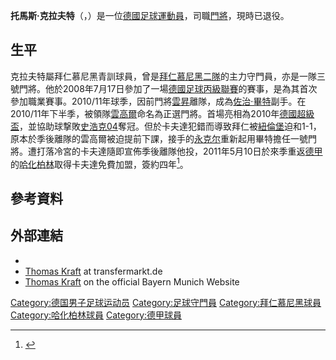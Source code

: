 {{noteta
|G1=德甲
|G2=football
|T=zh-hans:托马斯·克拉夫特;zh-hk:湯馬士·卡夫達;zh-tw:托馬斯·克拉夫特;
|1=zh-hans:克拉夫特;zh-hk:卡夫達;zh-tw:克拉夫特;
|2=zh-hans:托马斯;zh-hk:湯馬士;zh-tw:托馬斯;
}}
{{Football player infobox
| playername         = 托馬斯·克拉夫特<br />''Thomas Kraft''
|               image = Hertha BSC vs. West Ham United 20190731 (020).jpg
|          image_size = 200px
| nickname           = 
|            fullname = Thomas Kraft
|          birth_date = {{birth date and age|1988|07|22|df=yes}}
|         birth_place = [[西德|西德]][[基兴|基兴]]
|              height = {{convert|1.87|m|abbr=on}}
| currentclub        = 
| clubnumber         = 
| position           = [[守門員|守門員]]
|         youthyears1 = 1996–2000
|         youthclubs1 = Sportfreunde Daaden
|         youthyears2 = 2000–2002
|         youthclubs2 = VfB Wissen
|         youthyears3 = 2002–2004
|         youthclubs3 = SG Betzdorf
|         youthyears4 = 2004–2006
|         youthclubs4 = [[拜仁慕尼黑青年队|拜仁慕尼黑青年队]]
|              years1 = 2006–2010 |clubs1 = [[拜仁慕尼黑足球俱乐部二队|拜仁慕尼黑二队]] |caps1 = 103 |goals1 = 0
|              years2 = 2010–2011 |clubs2 = [[拜仁慕尼黑足球俱乐部|拜仁慕尼黑]]       |caps2 = 12  |goals2 = 0
|              years3 = 2011–2020 |clubs3 = [[柏林赫塔體育俱樂部|柏林赫塔]]                           |caps3 = 143 |goals3 = 0
|      nationalyears1 = 2004 |nationalteam1 = [[德国青年国家足球队|德国U16]] |nationalcaps1 = 1 |nationalgoals1 = 0
|      nationalyears2 = 2005 |nationalteam2 = [[德国青年国家足球队|德国U17]] |nationalcaps2 = 1 |nationalgoals2 = 0
| pcupdate           = 2020年7月1日 (三) 14:46 (UTC)
| ntupdate           = 
}}
'''托馬斯·克拉夫特'''（{{lang-de|'''Thomas Kraft'''}}，{{bd|1988年|7月22日|catidx=Kraft, Thomas}}）是一位[[德國|德國]][[足球|足球]][[運動員|運動員]]，司職[[門將|門將]]，現時已退役。

==生平==
克拉夫特屬拜仁慕尼黑青訓球員，曾是[[拜仁慕尼黑二隊|拜仁慕尼黑二隊]]的主力守門員，亦是一隊三號門將。他於2008年7月17日參加了一場[[德國足球丙級聯賽|德國足球丙級聯賽]]的賽事，是為其首次參加職業賽事。2010/11年球季，因前門將[[米夏埃尔·伦辛|雲昇]]離隊，成為[[汉斯-约尔格·布特|佐治·畢特]]副手。在2010/11年下半季，被領隊[[路易斯·范加尔|雲高爾]]命名為正選門將。首場亮相為2010年[[德國超級盃|德國超級盃]]，並協助球撃敗[[沙尔克04足球俱乐部|史浩克04]]奪冠。但於卡夫達犯錯而導致拜仁被[[纽伦堡足球俱乐部|紐倫堡]]迫和1-1，原本於季後離隊的雲高爾被迫提前下課，接手的[[安德里斯·永克尔|永克尔]]重新起用畢特擔任一號門將。遭打落冷宮的卡夫達隨即宣佈季後離隊他投，2011年5月10日於來季重返[[德甲|德甲]]的[[柏林赫塔足球俱乐部|哈化柏林]]取得卡夫達免費加盟，簽約四年<ref>{{cite news |language=zh-hans |url=http://dfo.cn/dfo/show.asp?id=11308 |title=克拉夫特签约赫塔 北上首都迎接新挑战 |publisher=德国足球在线 |date=2011-05-10 |accessdate=2011-07-29}}</ref>。

==參考資料==
{{reflist}}

==外部連結==
* {{fussballdaten|id=kraftthomas|name=湯馬士·卡夫達}}
* [https://web.archive.org/web/20090413151517/http://www.transfermarkt.de/de/spieler/39732/thomaskraft/profil.html Thomas Kraft] at transfermarkt.de {{de icon}}
* [http://www.fcbayern.t-home.de/de/mannschaften/profis/00390.php Thomas Kraft] {{Wayback|url=http://www.fcbayern.t-home.de/de/mannschaften/profis/00390.php |date=20110719093516 }} on the official Bayern Munich Website {{de icon}}

{{DEFAULTSORT:Kraft, Thomas}}

[[Category:德国男子足球运动员|Category:德国男子足球运动员]]
[[Category:足球守門員|Category:足球守門員]]
[[Category:拜仁慕尼黑球員|Category:拜仁慕尼黑球員]]
[[Category:哈化柏林球員|Category:哈化柏林球員]]
[[Category:德甲球員|Category:德甲球員]]